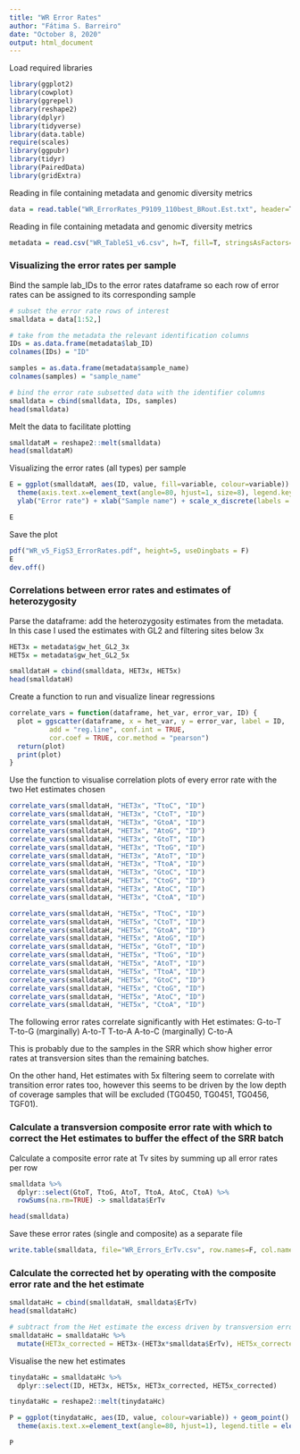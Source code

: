 ```yaml
---
title: "WR Error Rates"
author: "Fátima S. Barreiro"
date: "October 8, 2020"
output: html_document
---
```


Load required libraries
```r
library(ggplot2)
library(cowplot)
library(ggrepel)
library(reshape2)
library(dplyr)
library(tidyverse)
library(data.table)
require(scales)
library(ggpubr)
library(tidyr)
library(PairedData)
library(gridExtra)
```


Reading in file containing metadata and genomic diversity metrics 
```r
data = read.table("WR_ErrorRates_P9109_110best_BRout.Est.txt", header=T, fill=T, stringsAsFactors=T, fileEncoding="latin1")
```


Reading in file containing metadata and genomic diversity metrics 
```r
metadata = read.csv("WR_TableS1_v6.csv", h=T, fill=T, stringsAsFactors=T, fileEncoding="latin1")
```



### Visualizing the error rates per sample

Bind the sample lab_IDs to the error rates dataframe so each row of error rates can be assigned to its corresponding sample
```r
# subset the error rate rows of interest
smalldata = data[1:52,]

# take from the metadata the relevant identification columns
IDs = as.data.frame(metadata$lab_ID)
colnames(IDs) = "ID"

samples = as.data.frame(metadata$sample_name)
colnames(samples) = "sample_name"

# bind the error rate subsetted data with the identifier columns
smalldata = cbind(smalldata, IDs, samples)
head(smalldata)
```


Melt the data to facilitate plotting
```r
smalldataM = reshape2::melt(smalldata)
head(smalldataM)
```


Visualizing the error rates (all types) per sample

```r
E = ggplot(smalldataM, aes(ID, value, fill=variable, colour=variable)) + geom_bar(position = position_dodge(0.6), stat = "identity", width=0.4, size=0.2) + theme_bw() +
  theme(axis.text.x=element_text(angle=80, hjust=1, size=8), legend.key.size= unit(4, "mm"), legend.title=element_blank()) +
  ylab("Error rate") + xlab("Sample name") + scale_x_discrete(labels = smalldataM$sample_name)

E
```


Save the plot
```r
pdf("WR_v5_FigS3_ErrorRates.pdf", height=5, useDingbats = F)
E
dev.off()
```




### Correlations between error rates and estimates of heterozygosity

Parse the dataframe: add the heterozygosity estimates from the metadata. In this case I used the estimates with GL2 and filtering sites below 3x
```r
HET3x = metadata$gw_het_GL2_3x
HET5x = metadata$gw_het_GL2_5x

smalldataH = cbind(smalldata, HET3x, HET5x)
head(smalldataH)
```



Create a function to run and visualize linear regressions
```r

correlate_vars = function(dataframe, het_var, error_var, ID) {
  plot = ggscatter(dataframe, x = het_var, y = error_var, label = ID,
          add = "reg.line", conf.int = TRUE, 
          cor.coef = TRUE, cor.method = "pearson")
  return(plot)
  print(plot)
}

```


Use the function to visualise correlation plots of every error rate with the two Het estimates chosen
```r
correlate_vars(smalldataH, "HET3x", "TtoC", "ID")
correlate_vars(smalldataH, "HET3x", "CtoT", "ID")
correlate_vars(smalldataH, "HET3x", "GtoA", "ID")
correlate_vars(smalldataH, "HET3x", "AtoG", "ID")
correlate_vars(smalldataH, "HET3x", "GtoT", "ID")
correlate_vars(smalldataH, "HET3x", "TtoG", "ID")
correlate_vars(smalldataH, "HET3x", "AtoT", "ID")
correlate_vars(smalldataH, "HET3x", "TtoA", "ID")
correlate_vars(smalldataH, "HET3x", "GtoC", "ID")
correlate_vars(smalldataH, "HET3x", "CtoG", "ID")
correlate_vars(smalldataH, "HET3x", "AtoC", "ID")
correlate_vars(smalldataH, "HET3x", "CtoA", "ID")

```



```r
correlate_vars(smalldataH, "HET5x", "TtoC", "ID")
correlate_vars(smalldataH, "HET5x", "CtoT", "ID")
correlate_vars(smalldataH, "HET5x", "GtoA", "ID")
correlate_vars(smalldataH, "HET5x", "AtoG", "ID")
correlate_vars(smalldataH, "HET5x", "GtoT", "ID")
correlate_vars(smalldataH, "HET5x", "TtoG", "ID")
correlate_vars(smalldataH, "HET5x", "AtoT", "ID")
correlate_vars(smalldataH, "HET5x", "TtoA", "ID")
correlate_vars(smalldataH, "HET5x", "GtoC", "ID")
correlate_vars(smalldataH, "HET5x", "CtoG", "ID")
correlate_vars(smalldataH, "HET5x", "AtoC", "ID")
correlate_vars(smalldataH, "HET5x", "CtoA", "ID")

```




The following error rates correlate significantly with Het estimates:
G-to-T
T-to-G (marginally)
A-to-T
T-to-A
A-to-C (marginally)
C-to-A

This is probably due to the samples in the SRR which show higher error rates at transversion sites than the remaining batches.

On the other hand, Het estimates with 5x filtering seem to correlate with transition error rates too, however this seems to be driven by the low depth of coverage samples that will be excluded (TG0450, TG0451, TG0456, TGF01).



### Calculate a transversion composite error rate with which to correct the Het estimates to buffer the effect of the SRR batch

Calculate a composite error rate at Tv sites by summing up all error rates per row
```r
smalldata %>% 
  dplyr::select(GtoT, TtoG, AtoT, TtoA, AtoC, CtoA) %>% 
  rowSums(na.rm=TRUE) -> smalldata$ErTv

head(smalldata)
```


Save these error rates (single and composite) as a separate file 
```r
write.table(smalldata, file="WR_Errors_ErTv.csv", row.names=F, col.names=T, sep=",")
```






### Calculate the corrected het by operating with the composite error rate and the het estimate

```r
smalldataHc = cbind(smalldataH, smalldata$ErTv)
head(smalldataHc)

# subtract from the Het estimate the excess driven by transversion error rates
smalldataHc = smalldataHc %>% 
  mutate(HET3x_corrected = HET3x-(HET3x*smalldata$ErTv), HET5x_corrected = HET5x-(HET5x*smalldata$ErTv) )

```



Visualise the new het estimates
```r
tinydataHc = smalldataHc %>%
  dplyr::select(ID, HET3x, HET5x, HET3x_corrected, HET5x_corrected)

tinydataHc = reshape2::melt(tinydataHc)
```



```r
P = ggplot(tinydataHc, aes(ID, value, colour=variable)) + geom_point() + theme_bw() +
  theme(axis.text.x=element_text(angle=80, hjust=1), legend.title = element_blank(), legend.position = "top")
  
P
```






















